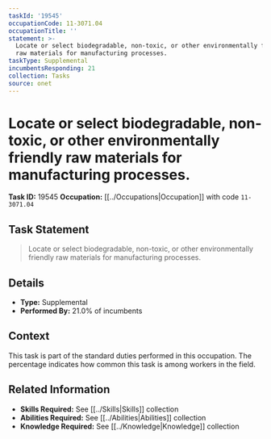 ```yaml
---
taskId: '19545'
occupationCode: 11-3071.04
occupationTitle: ''
statement: >-
  Locate or select biodegradable, non-toxic, or other environmentally friendly
  raw materials for manufacturing processes.
taskType: Supplemental
incumbentsResponding: 21
collection: Tasks
source: onet
---
```

# Locate or select biodegradable, non-toxic, or other environmentally friendly raw materials for manufacturing processes.

**Task ID:** 19545
**Occupation:** [[../Occupations|Occupation]] with code `11-3071.04`

## Task Statement

> Locate or select biodegradable, non-toxic, or other environmentally friendly raw materials for manufacturing processes.

## Details

- **Type:** Supplemental
- **Performed By:** 21.0% of incumbents

## Context

This task is part of the standard duties performed in this occupation. The percentage indicates how common this task is among workers in the field.

## Related Information

- **Skills Required:** See [[../Skills|Skills]] collection
- **Abilities Required:** See [[../Abilities|Abilities]] collection
- **Knowledge Required:** See [[../Knowledge|Knowledge]] collection
